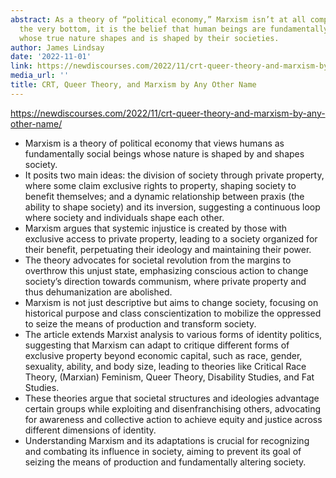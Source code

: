 ```yaml
---
abstract: As a theory of “political economy,” Marxism isn’t at all complicated. At
  the very bottom, it is the belief that human beings are fundamentally social beings
  whose true nature shapes and is shaped by their societies.
author: James Lindsay
date: '2022-11-01'
link: https://newdiscourses.com/2022/11/crt-queer-theory-and-marxism-by-any-other-name/
media_url: ''
title: CRT, Queer Theory, and Marxism by Any Other Name
---
```

<https://newdiscourses.com/2022/11/crt-queer-theory-and-marxism-by-any-other-name/>

- Marxism is a theory of political economy that views humans as fundamentally social beings whose nature is shaped by and shapes society.
- It posits two main ideas: the division of society through private property, where some claim exclusive rights to property, shaping society to benefit themselves; and a dynamic relationship between praxis (the ability to shape society) and its inversion, suggesting a continuous loop where society and individuals shape each other.
- Marxism argues that systemic injustice is created by those with exclusive access to private property, leading to a society organized for their benefit, perpetuating their ideology and maintaining their power.
- The theory advocates for societal revolution from the margins to overthrow this unjust state, emphasizing conscious action to change society's direction towards communism, where private property and thus dehumanization are abolished.
- Marxism is not just descriptive but aims to change society, focusing on historical purpose and class conscientization to mobilize the oppressed to seize the means of production and transform society.
- The article extends Marxist analysis to various forms of identity politics, suggesting that Marxism can adapt to critique different forms of exclusive property beyond economic capital, such as race, gender, sexuality, ability, and body size, leading to theories like Critical Race Theory, (Marxian) Feminism, Queer Theory, Disability Studies, and Fat Studies.
- These theories argue that societal structures and ideologies advantage certain groups while exploiting and disenfranchising others, advocating for awareness and collective action to achieve equity and justice across different dimensions of identity.
- Understanding Marxism and its adaptations is crucial for recognizing and combating its influence in society, aiming to prevent its goal of seizing the means of production and fundamentally altering society.